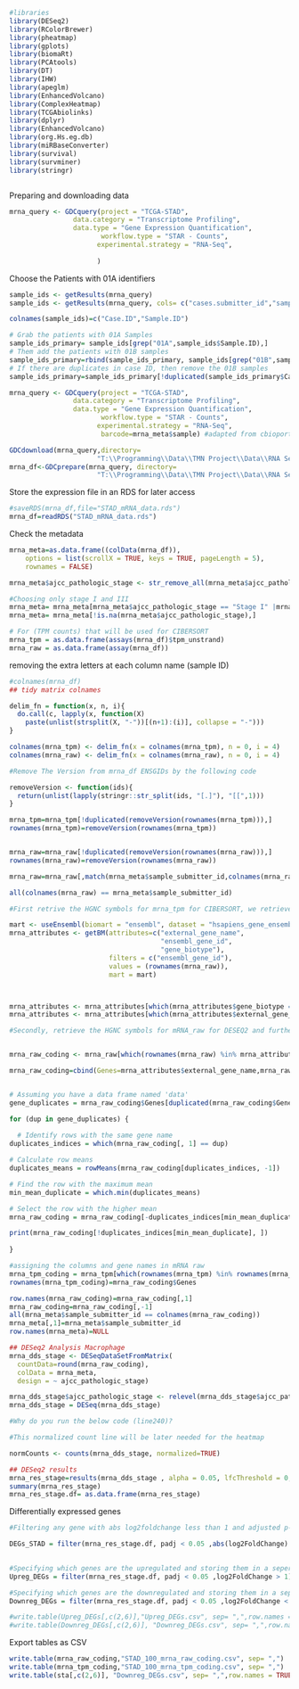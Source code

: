 

```{r message=TRUE, warning=FALSE}
#libraries
library(DESeq2)
library(RColorBrewer)
library(pheatmap)
library(gplots)
library(biomaRt)
library(PCAtools)
library(DT)
library(IHW)
library(apeglm)
library(EnhancedVolcano)
library(ComplexHeatmap)
library(TCGAbiolinks)
library(dplyr)
library(EnhancedVolcano)
library(org.Hs.eg.db)
library(miRBaseConverter)
library(survival)
library(survminer)
library(stringr)



```


Preparing and downloading data

```{r}

mrna_query <- GDCquery(project = "TCGA-STAD",
                data.category = "Transcriptome Profiling",
                data.type = "Gene Expression Quantification",
                       workflow.type = "STAR - Counts",
                      experimental.strategy = "RNA-Seq",
                
                      ) 

```


Choose the Patients with 01A identifiers
```{r}

sample_ids <- getResults(mrna_query)
sample_ids <- getResults(mrna_query, cols= c("cases.submitter_id","sample.submitter_id"))

colnames(sample_ids)=c("Case.ID","Sample.ID")

# Grab the patients with 01A Samples
sample_ids_primary= sample_ids[grep("01A",sample_ids$Sample.ID),]
# Them add the patients with 01B samples
sample_ids_primary=rbind(sample_ids_primary, sample_ids[grep("01B",sample_ids$Sample.ID),])
# If there are duplicates in case ID, then remove the 01B samples
sample_ids_primary=sample_ids_primary[!duplicated(sample_ids_primary$Case.ID),]

```


```{r}


mrna_query <- GDCquery(project = "TCGA-STAD",
                data.category = "Transcriptome Profiling",
                data.type = "Gene Expression Quantification",
                       workflow.type = "STAR - Counts",
                      experimental.strategy = "RNA-Seq",
                       barcode=mrna_meta$sample) #adapted from cbioportals

GDCdownload(mrna_query,directory=
                      "T:\\Programming\\Data\\TMN Project\\Data\\RNA Seq - STAD")
mrna_df<-GDCprepare(mrna_query, directory=
                      "T:\\Programming\\Data\\TMN Project\\Data\\RNA Seq - STAD")

```


Store the expression file in an RDS for later access
```{r}
#saveRDS(mrna_df,file="STAD_mRNA_data.rds")
mrna_df=readRDS("STAD_mRNA_data.rds")
```

Check the metadata

```{r}
mrna_meta=as.data.frame((colData(mrna_df)), 
    options = list(scrollX = TRUE, keys = TRUE, pageLength = 5), 
    rownames = FALSE)

mrna_meta$ajcc_pathologic_stage <- str_remove_all(mrna_meta$ajcc_pathologic_stage, "[A-C]")

#Choosing only stage I and III
mrna_meta= mrna_meta[mrna_meta$ajcc_pathologic_stage == "Stage I" |mrna_meta$ajcc_pathologic_stage == "Stage III" ,]
mrna_meta= mrna_meta[!is.na(mrna_meta$ajcc_pathologic_stage),]


```


```{r}
# For (TPM counts) that will be used for CIBERSORT
mrna_tpm = as.data.frame(assays(mrna_df)$tpm_unstrand)
mrna_raw = as.data.frame(assay(mrna_df))
```

removing the extra letters at each column name (sample ID)
```{r}
#colnames(mrna_df)
## tidy matrix colnames

delim_fn = function(x, n, i){
  do.call(c, lapply(x, function(X)
    paste(unlist(strsplit(X, "-"))[(n+1):(i)], collapse = "-")))
}

colnames(mrna_tpm) <- delim_fn(x = colnames(mrna_tpm), n = 0, i = 4)
colnames(mrna_raw) <- delim_fn(x = colnames(mrna_raw), n = 0, i = 4)


```




```{r}
#Remove The Version from mrna_df ENSGIDs by the following code

removeVersion <- function(ids){
  return(unlist(lapply(stringr::str_split(ids, "[.]"), "[[",1)))
}

mrna_tpm=mrna_tpm[!duplicated(removeVersion(rownames(mrna_tpm))),]
rownames(mrna_tpm)=removeVersion(rownames(mrna_tpm))


mrna_raw=mrna_raw[!duplicated(removeVersion(rownames(mrna_raw))),]
rownames(mrna_raw)=removeVersion(rownames(mrna_raw))

```


```{r}
mrna_raw=mrna_raw[,match(mrna_meta$sample_submitter_id,colnames(mrna_raw))]

all(colnames(mrna_raw) == mrna_meta$sample_submitter_id)

```


```{r}

#First retrive the HGNC symbols for mrna_tpm for CIBERSORT, we retrieved protein coding genes only 

mart <- useEnsembl(biomart = "ensembl", dataset = "hsapiens_gene_ensembl",version= 110)
mrna_attributes <- getBM(attributes=c("external_gene_name",
                                      "ensembl_gene_id",
                                      "gene_biotype"),
                         filters = c("ensembl_gene_id"),
                         values = (rownames(mrna_raw)),
                         mart = mart)



mrna_attributes <- mrna_attributes[which(mrna_attributes$gene_biotype == "protein_coding"),]
mrna_attributes <- mrna_attributes[which(mrna_attributes$external_gene_name != ""),]

#Secondly, retrieve the HGNC symbols for mRNA_raw for DESEQ2 and further analysis


mrna_raw_coding <- mrna_raw[which(rownames(mrna_raw) %in% mrna_attributes$ensembl_gene_id),]

mrna_raw_coding=cbind(Genes=mrna_attributes$external_gene_name,mrna_raw_coding)


# Assuming you have a data frame named 'data'
gene_duplicates = mrna_raw_coding$Genes[duplicated(mrna_raw_coding$Genes)] # Replace with the actual gene name, same for both mRNA raw and TPM

for (dup in gene_duplicates) {
  
  # Identify rows with the same gene name
duplicates_indices = which(mrna_raw_coding[, 1] == dup)

# Calculate row means
duplicates_means = rowMeans(mrna_raw_coding[duplicates_indices, -1])

# Find the row with the maximum mean
min_mean_duplicate = which.min(duplicates_means)

# Select the row with the higher mean
mrna_raw_coding = mrna_raw_coding[-duplicates_indices[min_mean_duplicate], ]

print(mrna_raw_coding[!duplicates_indices[min_mean_duplicate], ])
  
}

#assigning the columns and gene names in mRNA raw
mrna_tpm_coding = mrna_tpm[which(rownames(mrna_tpm) %in% rownames(mrna_raw_coding)),]
rownames(mrna_tpm_coding)=mrna_raw_coding$Genes

```


```{r}

row.names(mrna_raw_coding)=mrna_raw_coding[,1]
mrna_raw_coding=mrna_raw_coding[,-1]
all(mrna_meta$sample_submitter_id == colnames(mrna_raw_coding))
mrna_meta[,1]=mrna_meta$sample_submitter_id
row.names(mrna_meta)=NULL

```

```{r}

## DESeq2 Analysis Macrophage
mrna_dds_stage <- DESeqDataSetFromMatrix(
  countData=round(mrna_raw_coding), 
  colData = mrna_meta, 
  design = ~ ajcc_pathologic_stage)

mrna_dds_stage$ajcc_pathologic_stage <- relevel(mrna_dds_stage$ajcc_pathologic_stage, ref = "Stage I")
mrna_dds_stage = DESeq(mrna_dds_stage) 

#Why do you run the below code (line240)?

#This normalized count line will be later needed for the heatmap

normCounts <- counts(mrna_dds_stage, normalized=TRUE)

## DESeq2 results
mrna_res_stage=results(mrna_dds_stage , alpha = 0.05, lfcThreshold = 0, contrast = c("ajcc_pathologic_stage", "Stage III", "Stage I"))
summary(mrna_res_stage)
mrna_res_stage.df= as.data.frame(mrna_res_stage)

```
Differentially expressed genes
```{r}
#Filtering any gene with abs log2foldchange less than 1 and adjusted p-value more than 0.05

DEGs_STAD = filter(mrna_res_stage.df, padj < 0.05 ,abs(log2FoldChange) > 1)
  

#Specifying which genes are the upregulated and storing them in a seperate variable
Upreg_DEGs = filter(mrna_res_stage.df, padj < 0.05 ,log2FoldChange > 1)

#Specifying which genes are the downregulated and storing them in a seperate variable
Downreg_DEGs = filter(mrna_res_stage.df, padj < 0.05 ,log2FoldChange < -1)

#write.table(Upreg_DEGs[,c(2,6)],"Upreg_DEGs.csv", sep= ",",row.names = TRUE, col.names = TRUE)
#write.table(Downreg_DEGs[,c(2,6)], "Downreg_DEGs.csv", sep= ",",row.names = TRUE, col.names = TRUE)

```

Export tables as CSV
```{r}
write.table(mrna_raw_coding,"STAD_100_mrna_raw_coding.csv", sep= ",")
write.table(mrna_tpm_coding,"STAD_100_mrna_tpm_coding.csv", sep= ",")
write.table(sta[,c(2,6)], "Downreg_DEGs.csv", sep= ",",row.names = TRUE, col.names = TRUE)

```

